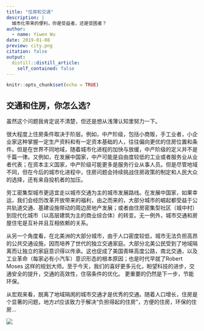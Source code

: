 ```yaml
---
title: "住房和交通"
description: |
  城市化带来的便利，你是受益者，还是受困者？
author:
  - name: Yiwen Wu
date: 2019-01-08
preview: city.png
citation: false
output:
  distill::distill_article:
    self_contained: false
---
```


```r
knitr::opts_chunk$set(echo = TRUE)
```


## 交通和住房，你怎么选?

虽然这个问题我肯定说不清楚，但还是想从浅薄认知里努力一下。

很大程度上住房条件取决于阶层。例如，中产阶级，包括小商贩，手工业者，小企业家这种掌握一定生产资料和有一定资本基础的人，往往偏向更优的住房位置和条件。但是在世界不同地域，随着城市化进程的加快与放缓，中产阶级的定义并不是千篇一律。又例如，在发展中国家，中产可能是自由度较低的工业或者服务业从业者代表；在资本主义国家，中产阶级可能更多是服务行业从事人员。但是尽管地域不同，但在今后的城市化进程中，住房问题会持续挑战住房政策的制定和人民大众的选择，还有来自投机者的加压。

劳工密集型城市更适宜走以城市交通为主的城市发展路线。在发展中国家，如果幸运，我们会经历改革开放带来的福利，由之而来的，大部分城市的崛起都受益于公共轨道交通、基建设施带动的周边房地产发展；或者由住房密集型社区（城中村）到现代化城市（以高层建筑为主的商业综合体）的转变。无一例外，城市交通和房屋住宅是互补并且互相依赖的关系。

从另一个角度看，在北美洲的大部分城市，由于人口密度较低，城市无法负担高昂的公共交通设施，因而培养了世代的独立交通家庭。大部分北美公民受到了地域隔离而让独立的家庭意识得以传承。这也促成了美国青睐高度公路，南北交通，以及工业革命（每家必有小汽车）意识形态的根本原因；也是时代早就了Robert Moses 这样的规划大师。至于今天，我们的喜好更多元化，盼望科技的进步，交通安全的提升，交通的高效性，住宿条件的优化。 更重要的仍然是下一步，节能环保。

从宏观来看，脱离了地域隔阂的城市交通才是优秀的交通。随着人口增长，住房是个显著的问题，地方zf应该致力于解决“负担得起的住房”，方便的住房，环保的住房...


![](http://www.2030palette.org/wp-content/uploads/2017/08/go_by_streetcar_1or-1200x900.jpg)